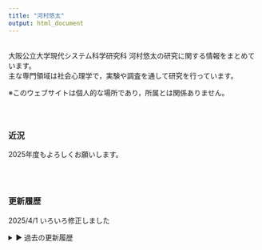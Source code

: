 ---
title: "河村悠太"
output: html_document
---


<br/>
大阪公立大学現代システム科学研究科 河村悠太の研究に関する情報をまとめています。  
主な専門領域は社会心理学で，実験や調査を通して研究を行っています。

※このウェブサイトは個人的な場所であり，所属とは関係ありません。
<br/><br/><br/>

## {.row}

### 近況 {.col-md-6}

2025年度もよろしくお願いします。

<br/><br/>

### 更新履歴 {.col-md-6}

2025/4/1 いろいろ修正しました

<details class="update-history">
  <summary>
      <span class="icon">&#9654;</span> 過去の更新履歴
  </summary>
  <ul>
    <li>2025/2/22 いろいろ修正しました</li>
    <li>2025/1/05 いろいろ修正しました</li>
    <li>2024/11/03 いろいろ修正しました</li>
    <li>2024/10/27 いろいろ修正しました</li>
    <li>2024/08/24 いろいろ修正しました</li>
    <li>2024/04/18 いろいろ修正しました</li>
    <li>2024/04/01 いろいろ修正しました</li>
    <li>2023/12/22 いろいろ修正しました</li>
    <li>2023/7/29 色々修正しました</li>
    <li>2023/6/11 Labのページを作りました</li>
    <li>2023/5/13 Works, Englishを修正しました</li>
    <li>2023/3/30 Works, Englishを修正しました</li>
    <li>2022/12/31 About, Englishを修正しました</li>
    <li>2022/08/09 いろいろ修正しました</li>
    <li>2022/04/21 いろいろ修正しました</li>
    <li>2022/01/13 Works, Englishを修正しました</li>
    <li>2021/09/23 Works, Englishを修正しました</li>
    <li>2021/06/14 いろいろ修正しました</li>
    <li>2021/04/02 いろいろ修正しました</li>
    <li>2021/01/17 About, Englishを修正しました</li>
    <li>2020/09/28 いろいろ修正しました</li>
    <li>2020/06/28 Works, Englishを修正しました</li>
    <li>2019/12/16 いろいろ修正しました</li>
    <li>2019/11/17 いろいろ修正しました</li>
    <li>2019/09/25 About Me, Englishを修正しました</li>
    <li>2019/09/09 Works, Englishを修正しました</li>
    <li>2019/08/02 いろいろ修正しました</li>
    <li>2019/04/23 連絡先を更新しました</li>
    <li>2019/04/02 Homeを微修正しました</li>
    <li>2019/04/01 所属が変わりました</li>
    <li>2019/03/12 About Me，Englishを修正しました</li>
    <li>2019/02/19 いろいろ修正しました</li>
    <li>2018/11/22 いろいろ修正しました</li>
    <li>2018/11/06 Works, Englishを修正しました</li>
    <li>2018/10/21 公開しました</li>
  </ul>
</details>

<br/><br/>

